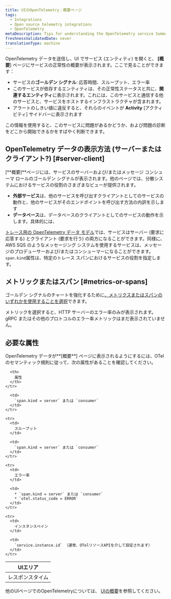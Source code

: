 ```yaml
---
title: UIのOpenTelemetry：概要ページ
tags:
  - Integrations
  - Open source telemetry integrations
  - OpenTelemetry
metaDescription: Tips for understanding the OpenTelemetry service Summary page in the New Relic UI
freshnessValidatedDate: never
translationType: machine
---
```


OpenTelemetry データを送信し、UI でサービス (エンティティ) を開くと、 **\[概要**] ページにサービスの正常性の概要が表示されます。ここで見ることができます：

* サービスの**ゴールデン シグナル**: 応答時間、スループット、エラー率
* このサービスが依存するエンティティは、その正常性ステータスと共に、**関連するエンティティ**に表示されます。これには、このサービスと通信する他のサービスと、サービスをホストするインフラストラクチャが含まれます。
* アラートのしきい値に違反すると、それらのイベントが **Activity** \[アクティビティ] サイドバーに表示されます

この情報を使用すると、このサービスに問題があるかどうか、および問題の診断をどこから開始できるかをすばやく判断できます。

## OpenTelemetry データの表示方法 (サーバーまたはクライアント?) [#server-client]

\[**概要]**ページには、サービスのサーバーおよび/またはメッセージ コンシューマ ロールのゴールデン シグナルが表示されます。他のページでは、分散システムにおけるサービスの役割のさまざまなビューが提供されます。

* **外部サービス**は、他のサービスを呼び出すクライアントとしてのサービスの動作と、他のサービスがそのエンドポイントを呼び出す方法の内訳を示します
* **データベース**は、データベースのクライアントとしてのサービスの動作を示します。具体的には、

[トレース用の OpenTelemetry データ モデル](https://github.com/open-telemetry/opentelemetry-specification/blob/main/specification/trace/semantic_conventions/)では、サービスはサーバー (要求に応答する) とクライアント (要求を行う) の両方になることができます。同様に、AWS SQS のようなメッセージング システムを使用するサービスは、メッセージのプロデューサーおよび/またはコンシューマーになることができます。`span.kind`属性は、特定のトレース スパンにおけるサービスの役割を指定します。

## メトリックまたはスパン [#metrics-or-spans]

ゴールデン シグナルのチャートを強化するために[、メトリクスまたはスパンのいずれかを使用することを選択](/docs/more-integrations/open-source-telemetry-integrations/opentelemetry/view-your-data/opentelemetry-find-entities/#metric-span-toggle)できます。

<Callout variant="important">
  メトリックを選択すると、HTTP サーバーのエラー率のみが表示されます。gRPC またはその他のプロトコルのエラー率メトリックはまだ表示されていません。
</Callout>

## 必要な属性

OpenTelemetry データが**\[概要**] ページに表示されるようにするには、OTel のセマンティック規則に従って、次の属性があることを確認してください。

<table>
  <thead>
    <tr>
      <th style={{ width: "200px" }}>
        UIエリア
      </th>

      <th>
        属性
      </th>
    </tr>
  </thead>

  <tbody>
    <tr>
      <td>
        レスポンスタイム
      </td>

      <td>
        `span.kind = server` または `consumer`
      </td>
    </tr>

    <tr>
      <td>
        スループット
      </td>

      <td>
        `span.kind = server` または `consumer`
      </td>
    </tr>

    <tr>
      <td>
        エラー率
      </td>

      <td>
        * `span.kind = server` または `consumer`
        * `otel.status_code = ERROR`
      </td>
    </tr>

    <tr>
      <td>
        インスタンスペイン
      </td>

      <td>
        `service.instance.id` （通常、OTelリソースAPIを介して設定されます）
      </td>
    </tr>
  </tbody>
</table>

他のUIページでのOpenTelemetryについては、 [UIの概要](/docs/more-integrations/open-source-telemetry-integrations/opentelemetry/view-your-data/opentelemetry-view-your-data)を参照してください。